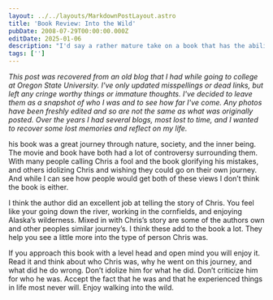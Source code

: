 ```yaml
---
layout: ../../layouts/MarkdownPostLayout.astro
title: 'Book Review: Into the Wild'
pubDate: 2008-07-29T00:00:00.000Z
editDate: 2025-01-06
description: "I'd say a rather mature take on a book that has the ability to bring heavy criticism or love"
tags: ['']
---
```



_This post was recovered from an old blog that I had while going to college at Oregon State University. I've only updated misspellings or dead links, but left any cringe worthy things or immature thoughts. I've decided to leave them as a snapshot of who I was and to see how far I've come. Any photos have been freshly edited and so are not the same as what was originally posted. Over the years I had several blogs, most lost to time, and I wanted to recover some lost memories and reflect on my life._

<DropCap letter='T' />
his book was a great journey through nature, society, and the inner being. The movie and book have both
had a lot of controversy surrounding them. With many people calling Chris a fool and the book glorifying
his mistakes, and others idolizing Chris and wishing they could go on their own journey. And while I
can see how people would get both of these views I don’t think the book is either.

I think the author did an excellent job at telling the story of Chris. You feel like your going down the river, working in the cornfields, and enjoying Alaska’s wilderness. Mixed in with Chris’s story are some of the authors own and other peoples similar journey’s. I think these add to the book a lot. They help you see a little more into the type of person Chris was.

If you approach this book with a level head and open mind you will enjoy it. Read it and think about who Chris was, why he went on this journey, and what did he do wrong. Don’t idolize him for what he did. Don’t criticize him for who he was. Accept the fact that he was and that he experienced things in life most never will. Enjoy walking into the wild.
